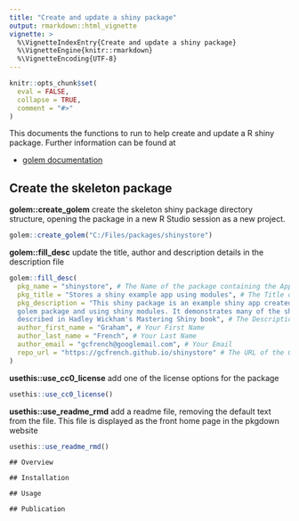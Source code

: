```yaml
---
title: "Create and update a shiny package"
output: rmarkdown::html_vignette
vignette: >
  %\VignetteIndexEntry{Create and update a shiny package}
  %\VignetteEngine{knitr::rmarkdown}
  %\VignetteEncoding{UTF-8}
---
```


```r
knitr::opts_chunk$set(
  eval = FALSE,
  collapse = TRUE,
  comment = "#>"
)
```

This documents the functions to run to help create and update a R shiny package. Further information can be found at

-   [golem documentation](https://thinkr-open.github.io/golem/)

## Create the skeleton package

**golem::create_golem** create the skeleton shiny package directory structure, opening the package in a new R Studio session as a new project.

```r
golem::create_golem("C:/Files/packages/shinystore")
```

**golem::fill_desc** update the title, author and description details in the description file
```r
golem::fill_desc(
  pkg_name = "shinystore", # The Name of the package containing the App
  pkg_title = "Stores a shiny example app using modules", # The Title of the package containing the App
  pkg_description = "This shiny package is an example shiny app created using the 
  golem package and using shiny modules. It demonstrates many of the shiny techniques 
  described in Hadley Wickham's Mastering Shiny book", # The Description of the package containing the App
  author_first_name = "Graham", # Your First Name
  author_last_name = "French", # Your Last Name
  author_email = "gcfrench@googlemail.com", # Your Email
  repo_url = "https://gcfrench.github.io/shinystore" # The URL of the GitHub Repo (optional)
)
```

**usethis::use_cc0_license** add one of the license options for the package
```r
usethis::use_cc0_license()
```

**usethis::use_readme_rmd** add a readme file, removing the default text from the file. This file is displayed as the front home page in the pkgdown website
```r
usethis::use_readme_rmd()
```

```{}
## Overview

## Installation

## Usage

## Publication
```

